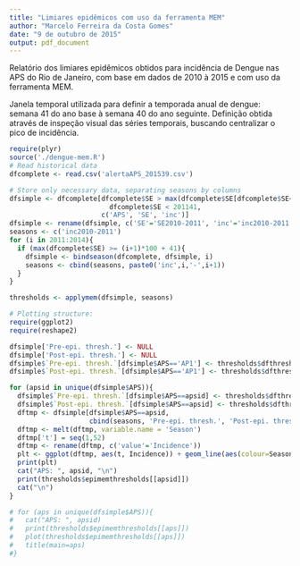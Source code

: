 ```yaml
---
title: "Limiares epidêmicos com uso da ferramenta MEM"
author: "Marcelo Ferreira da Costa Gomes"
date: "9 de outubro de 2015"
output: pdf_document
---
```


Relatório dos limiares epidêmicos obtidos para incidência de Dengue nas APS do Rio de Janeiro, com base em dados de 2010 à 2015 e com uso da ferramenta MEM.

Janela temporal utilizada para definir a temporada anual de dengue: semana 41 do ano base à semana 40 do ano seguinte.
Definição obtida através de inspeção visual das séries temporais, buscando centralizar o pico de incidência.


```r
require(plyr)
source('./dengue-mem.R')
# Read historical data
dfcomplete <- read.csv('alertaAPS_201539.csv')

# Store only necessary data, separating seasons by columns
dfsimple <- dfcomplete[dfcomplete$SE > max(dfcomplete$SE[dfcomplete$SE<201100])-12 &
                         dfcomplete$SE < 201141,
                       c('APS', 'SE', 'inc')]
dfsimple <- rename(dfsimple, c('SE'='SE2010-2011', 'inc'='inc2010-2011'))
seasons <- c('inc2010-2011')
for (i in 2011:2014){
  if (max(dfcomplete$SE) >= (i+1)*100 + 41){
    dfsimple <- bindseason(dfcomplete, dfsimple, i)
    seasons <- cbind(seasons, paste0('inc',i,'-',i+1))
  }
}

thresholds <- applymem(dfsimple, seasons)
```


```r
# Plotting structure:
require(ggplot2)
require(reshape2)

dfsimple['Pre-epi. thresh.'] <- NULL
dfsimple['Post-epi. thresh.'] <- NULL
dfsimple$`Pre-epi. thresh.`[dfsimple$APS=='AP1'] <- thresholds$dfthresholds$pre[thresholds$dfthresholds$aps=='AP1']
dfsimple$`Post-epi. thresh.`[dfsimple$APS=='AP1'] <- thresholds$dfthresholds$pos[thresholds$dfthresholds$aps=='AP1']

for (apsid in unique(dfsimple$APS)){
  dfsimple$`Pre-epi. thresh.`[dfsimple$APS==apsid] <- thresholds$dfthresholds$pre[thresholds$dfthresholds$aps==apsid]
  dfsimple$`Post-epi. thresh.`[dfsimple$APS==apsid] <- thresholds$dfthresholds$pos[thresholds$dfthresholds$aps==apsid]
  dftmp <- dfsimple[dfsimple$APS==apsid,
                    cbind(seasons, 'Pre-epi. thresh.', 'Post-epi. thresh.')]
  dftmp <- melt(dftmp, variable.name = 'Season')
  dftmp['t'] = seq(1,52)
  dftmp <- rename(dftmp, c('value'='Incidence'))
  plt <- ggplot(dftmp, aes(t, Incidence)) + geom_line(aes(colour=Season)) + ggtitle(apsid) +scale_x_continuous(breaks=seq(0,55,5), limits=c(1,52))
  print(plt)
  cat("APS: ", apsid, "\n")
  print(thresholds$epimemthresholds[[apsid]])
  cat("\n")
}

# for (aps in unique(dfsimple$APS)){
#   cat("APS: ", apsid)
#   print(thresholds$epimemthresholds[[aps]])
#   plot(thresholds$epimemthresholds[[aps]])
#   title(main=aps)
#}
```
